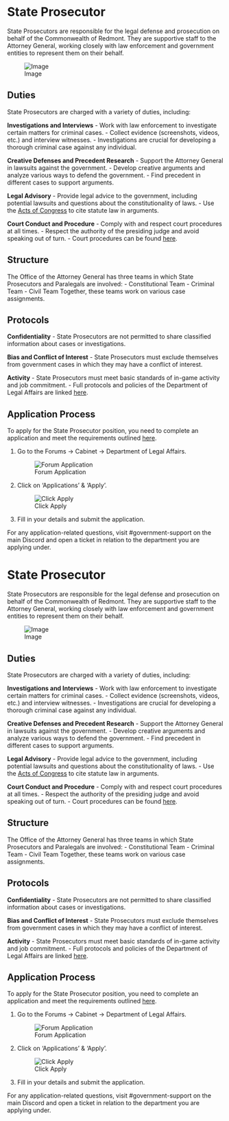 <span id="state-prosecutor"></span>
= State Prosecutor =

State Prosecutors are responsible for the legal defense and prosecution on behalf of the Commonwealth of Redmont. They are supportive staff to the Attorney General, working closely with law enforcement and government entities to represent them on their behalf.

<div class="figure">

[[File:https://cdn.discordapp.com/attachments/838356841217916989/1165966257577787442/2022-07-30_22.png?ex=6548c5b2&is=653650b2&hm=f7a41fc449de88b7124c5814d1e0b44dda3e554a8175326a6a132cf63cd5028d&|Image]]

</div>
<span id="duties"></span>
== Duties ==

State Prosecutors are charged with a variety of duties, including:

'''Investigations and Interviews''' - Work with law enforcement to investigate certain matters for criminal cases. - Collect evidence (screenshots, videos, etc.) and interview witnesses. - Investigations are crucial for developing a thorough criminal case against any individual.

'''Creative Defenses and Precedent Research''' - Support the Attorney General in lawsuits against the government. - Develop creative arguments and analyze various ways to defend the government. - Find precedent in different cases to support arguments.

'''Legal Advisory''' - Provide legal advice to the government, including potential lawsuits and questions about the constitutionality of laws. - Use the [https://www.democracycraft.net/forums/acts-of-congress.36/ Acts of Congress] to cite statute law in arguments.

'''Court Conduct and Procedure''' - Comply with and respect court procedures at all times. - Respect the authority of the presiding judge and avoid speaking out of turn. - Court procedures can be found [https://www.democracycraft.net/threads/court-rules-and-procedures.118/ here].

<span id="structure"></span>
== Structure ==

The Office of the Attorney General has three teams in which State Prosecutors and Paralegals are involved: - Constitutional Team - Criminal Team - Civil Team Together, these teams work on various case assignments.

<span id="protocols"></span>
== Protocols ==

'''Confidentiality''' - State Prosecutors are not permitted to share classified information about cases or investigations.

'''Bias and Conflict of Interest''' - State Prosecutors must exclude themselves from government cases in which they may have a conflict of interest.

'''Activity''' - State Prosecutors must meet basic standards of in-game activity and job commitment. - Full protocols and policies of the Department of Legal Affairs are linked [https://www.democracycraft.net/threads/employment-policy.11761/ here].

<span id="application-process"></span>
== Application Process ==

To apply for the State Prosecutor position, you need to complete an application and meet the requirements outlined [https://www.democracycraft.net/threads/application-information.3475/ here].

<ol style="list-style-type: decimal;">
<li><p>Go to the Forums -&gt; Cabinet -&gt; Department of Legal Affairs.</p>
<div class="figure">

[[File:https://i.imgur.com/VlNO4gI.png|Forum Application]]

</div></li>
<li><p>Click on ‘Applications’ &amp; ‘Apply’.</p>
<div class="figure">

[[File:https://i.imgur.com/LpT7iO6.png|Click Apply]]

</div></li>
<li><p>Fill in your details and submit the application.</p></li></ol>

For any application-related questions, visit #government-support on the main Discord and open a ticket in relation to the department you are applying under.

<span id="state-prosecutor-1"></span>
= State Prosecutor =

State Prosecutors are responsible for the legal defense and prosecution on behalf of the Commonwealth of Redmont. They are supportive staff to the Attorney General, working closely with law enforcement and government entities to represent them on their behalf.

<div class="figure">

[[File:https://cdn.discordapp.com/attachments/838356841217916989/1165966257577787442/2022-07-30_22.png?ex=6548c5b2&is=653650b2&hm=f7a41fc449de88b7124c5814d1e0b44dda3e554a8175326a6a132cf63cd5028d&|Image]]

</div>
<span id="duties-1"></span>
== Duties ==

State Prosecutors are charged with a variety of duties, including:

'''Investigations and Interviews''' - Work with law enforcement to investigate certain matters for criminal cases. - Collect evidence (screenshots, videos, etc.) and interview witnesses. - Investigations are crucial for developing a thorough criminal case against any individual.

'''Creative Defenses and Precedent Research''' - Support the Attorney General in lawsuits against the government. - Develop creative arguments and analyze various ways to defend the government. - Find precedent in different cases to support arguments.

'''Legal Advisory''' - Provide legal advice to the government, including potential lawsuits and questions about the constitutionality of laws. - Use the [https://www.democracycraft.net/forums/acts-of-congress.36/ Acts of Congress] to cite statute law in arguments.

'''Court Conduct and Procedure''' - Comply with and respect court procedures at all times. - Respect the authority of the presiding judge and avoid speaking out of turn. - Court procedures can be found [https://www.democracycraft.net/threads/court-rules-and-procedures.118/ here].

<span id="structure-1"></span>
== Structure ==

The Office of the Attorney General has three teams in which State Prosecutors and Paralegals are involved: - Constitutional Team - Criminal Team - Civil Team Together, these teams work on various case assignments.

<span id="protocols-1"></span>
== Protocols ==

'''Confidentiality''' - State Prosecutors are not permitted to share classified information about cases or investigations.

'''Bias and Conflict of Interest''' - State Prosecutors must exclude themselves from government cases in which they may have a conflict of interest.

'''Activity''' - State Prosecutors must meet basic standards of in-game activity and job commitment. - Full protocols and policies of the Department of Legal Affairs are linked [https://www.democracycraft.net/threads/employment-policy.11761/ here].

<span id="application-process-1"></span>
== Application Process ==

To apply for the State Prosecutor position, you need to complete an application and meet the requirements outlined [https://www.democracycraft.net/threads/application-information.3475/ here].

<ol style="list-style-type: decimal;">
<li><p>Go to the Forums -&gt; Cabinet -&gt; Department of Legal Affairs.</p>
<div class="figure">

[[File:https://i.imgur.com/VlNO4gI.png|Forum Application]]

</div></li>
<li><p>Click on ‘Applications’ &amp; ‘Apply’.</p>
<div class="figure">

[[File:https://i.imgur.com/LpT7iO6.png|Click Apply]]

</div></li>
<li><p>Fill in your details and submit the application.</p></li></ol>

For any application-related questions, visit #government-support on the main Discord and open a ticket in relation to the department you are applying under.
